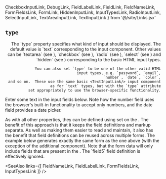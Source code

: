   CheckboxInputLink, DebugLink, FieldLabelLink, FieldLink, FieldNameLink, FormFieldsLink, FormLink,
  HiddenInputLink, InputTypesLink, RadioInputLink, SelectInputLink, TextAreaInputLink,
  TextInputLink
} from '@/site/Links.jsx'

## `type`
<Split align="end">
  <div>
    The `type` property specifies what kind of input should be
    displayed.  The default value is `text` corresponding to
    the <TextInputLink/> input component.  Other values can be
    `textarea` (see <TextAreaInputLink/>),
    `checkbox` (see <CheckboxInputLink/>),
    `radio` (see <RadioInputLink/>),
    `select` (see <SelectInputLink/>) and
    `hidden` (see <HiddenInputLink/>) corresponding to the basic
    HTML input types.

    You can also set `type` to be one of the other valid HTML
    input types, e.g. `password`, `email`,
    `number`, `date`, `color`,
    and so on.  These use the same basic <TextInputLink/> input component
    as for `text` types, but with the `type` attribute
    set appropriately to use the browser-specific functionality.
  </div>

  <TryItOut>
    Enter some text in the input fields below. Note how the number field
    uses the browser&apos;s built-in functionality to accept only numbers,
    and the date field provides a date picker.
  </TryItOut>
</Split>

<Example
  Component={Type}
  code={TypeSrc}
  caption="type"
  expand
/>

<Split>
  As with all other <FieldLink/> properties, they can be defined using
  <FormFieldsLink/> set on the <FormLink/>.
  The benefit of this approach is that it keeps the field definitions
  and markup separate.  As well as making them easier to read and
  maintain, it also has the benefit that field definitions can be
  reused across multiple forms.

  <Suggest>
    The example below generates exactly the same form as the one above
    (with the exception of the additional <DebugLink/> component).
    Note that the form data will only include fields that are present
    in the <FormLink/>.  The `field5` field definition is
    effectively ignored.
  </Suggest>
</Split>

<Example
  Component={FormFields}
  code={FormFieldsSrc}
  caption="Form fields"
  expand
/>

<SeeAlso
  links={[
    FieldNameLink,
    FieldLabelLink,
    FormFieldsLink,
    InputTypesLink
  ]}
/>
